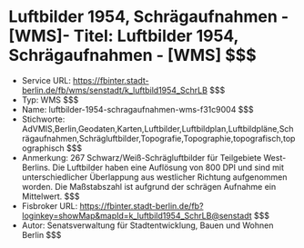 # Luftbilder 1954, Schrägaufnahmen - [WMS]- Titel: Luftbilder 1954, Schrägaufnahmen - [WMS] $$$
- Service URL: https://fbinter.stadt-berlin.de/fb/wms/senstadt/k_luftbild1954_SchrLB $$$
- Typ: WMS $$$
- Name: luftbilder-1954-schragaufnahmen-wms-f31c9004 $$$
- Stichworte: AdVMIS,Berlin,Geodaten,Karten,Luftbilder,Luftbildplan,Luftbildpläne,Schrägaufnahmen,Schrägluftbilder,Topografie,Topographie,topografisch,topographisch $$$
- Anmerkung: 267 Schwarz/Weiß-Schrägluftbilder für Teilgebiete West-Berlins. Die Luftbilder haben eine Auflösung von 800 DPI und sind mit unterschiedlicher Überlappung aus westlicher Richtung aufgenommen worden. Die Maßstabszahl ist aufgrund der schrägen Aufnahme ein Mittelwert. $$$
- Fisbroker URL: https://fbinter.stadt-berlin.de/fb?loginkey=showMap&mapId=k_luftbild1954_SchrLB@senstadt $$$
- Autor: Senatsverwaltung für Stadtentwicklung, Bauen und Wohnen Berlin $$$
